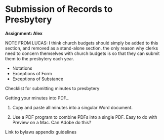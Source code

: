 # Submission of Records to Presbytery

**Assignment: Alex**

NOTE FROM LUCAS: I think church budgets should simply be added to this section, and removed as a stand-alone section. the only reason why clerks need to concern themselves with church budgets is so that they can submit them to the presbytery each year.

* Notations
* Exceptions of Form
* Exceptions of Substance

Checklist for submitting minutes to presbytery

Getting your minutes into PDF…

1. Copy and paste all minutes into a singular Word document.

2. Use a PDF program to combine PDFs into a single PDF. Easy to do with Preview on a Mac. Can Adobe do this?

Link to bylaws appendix guidelines